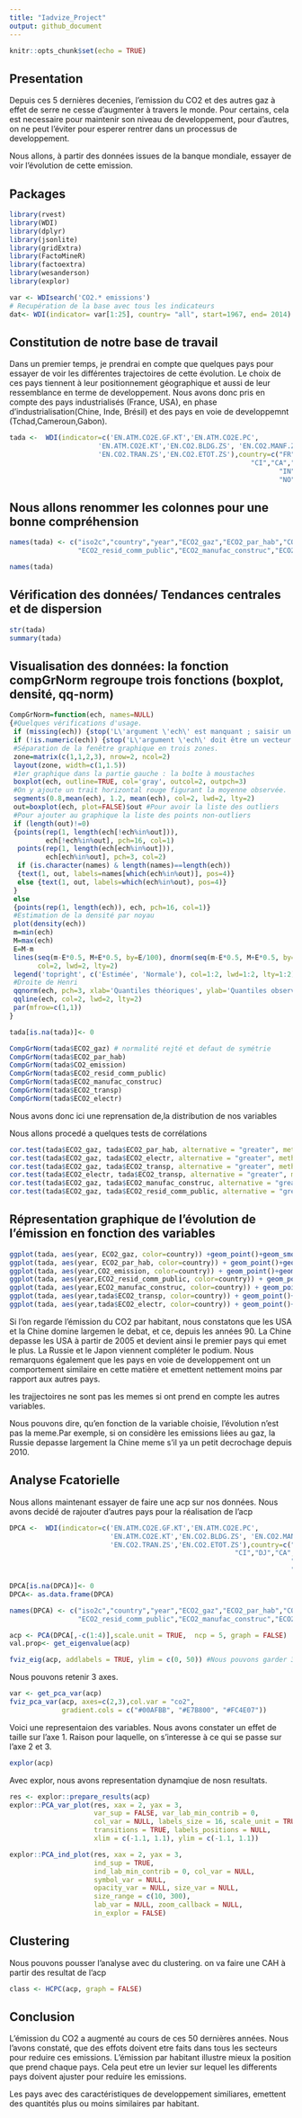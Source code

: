 ```yaml
---
title: "Iadvize_Project"
output: github_document
---
```


```r
knitr::opts_chunk$set(echo = TRUE)
```

## Presentation
Depuis ces 5 dernières decenies, l'emission du CO2  et des autres gaz à effet de serre ne cesse d'augmenter à travers le monde. Pour certains, cela est necessaire pour maintenir son niveau de developpement, pour d'autres, on ne peut l'éviter pour esperer rentrer dans un processus de developpement. 

Nous allons, à partir des données issues de la banque mondiale, essayer de voir l'évolution de cette emission. 

## Packages

```r
library(rvest)
library(WDI)
library(dplyr)
library(jsonlite)
library(gridExtra)
library(FactoMineR)
library(factoextra)
library(wesanderson)
library(explor)
```


```r
var <- WDIsearch('CO2.* emissions')
# Recupération de la base avec tous les indicateurs
dat<- WDI(indicator= var[1:25], country= "all", start=1967, end= 2014)
```

## Constitution de notre base de travail

Dans un premier temps, je prendrai en compte que quelques pays pour essayer de voir les différentes trajectoires de cette évolution. Le choix de ces pays tiennent à leur positionnement géographique et aussi de leur ressemblance en terme de developpement. Nous avons donc pris en compte des pays industrialisés (France, USA), en phase d'industrialisation(Chine, Inde, Brésil) et des pays en voie de developpemnt (Tchad,Cameroun,Gabon). 
```r
tada <-  WDI(indicator=c('EN.ATM.CO2E.GF.KT','EN.ATM.CO2E.PC',
                      'EN.ATM.CO2E.KT','EN.CO2.BLDG.ZS', 'EN.CO2.MANF.ZS',
                      'EN.CO2.TRAN.ZS','EN.CO2.ETOT.ZS'),country=c("FR","US","CN","BR","DE",
                                                            "CI","CA","CM","CD","GA","GB",
                                                                   "IN","JP","NG",
                                                                   "NO","RU","TD"), start=1967, end=2014)

```

## Nous allons renommer les colonnes pour une bonne compréhension
```r
names(tada) <- c("iso2c","country","year","ECO2_gaz","ECO2_par_hab","CO2_emission",
                 "ECO2_resid_comm_public","ECO2_manufac_construc","ECO2_transp","ECO2_electr")

names(tada)
```

## Vérification des données/ Tendances centrales et de dispersion
```r
str(tada)
summary(tada)
```



##  Visualisation des données: la fonction compGrNorm regroupe trois fonctions (boxplot, densité, qq-norm)

```r
CompGrNorm=function(ech, names=NULL)
{#Quelques vérifications d'usage.
 if (missing(ech)) {stop('L\'argument \'ech\' est manquant ; saisir un vecteur numérique')}
 if (!is.numeric(ech)) {stop('L\'argument \'ech\' doit être un vecteur de type numérique')}
 #Séparation de la fenêtre graphique en trois zones.
 zone=matrix(c(1,1,2,3), nrow=2, ncol=2)
 layout(zone, width=c(1,1.5))
 #1er graphique dans la partie gauche : la boîte à moustaches
 boxplot(ech, outline=TRUE, col='gray', outcol=2, outpch=3)
 #On y ajoute un trait horizontal rouge figurant la moyenne observée.
 segments(0.8,mean(ech), 1.2, mean(ech), col=2, lwd=2, lty=2)
 out=boxplot(ech, plot=FALSE)$out #Pour avoir la liste des outliers
 #Pour ajouter au graphique la liste des points non-outliers
 if (length(out)!=0)
 {points(rep(1, length(ech[!ech%in%out])), 
         ech[!ech%in%out], pch=16, col=1)
  points(rep(1, length(ech[ech%in%out])), 
         ech[ech%in%out], pch=3, col=2)
  if (is.character(names) & length(names)==length(ech))
  {text(1, out, labels=names[which(ech%in%out)], pos=4)}
  else {text(1, out, labels=which(ech%in%out), pos=4)}
 }
 else
 {points(rep(1, length(ech)), ech, pch=16, col=1)}
 #Estimation de la densité par noyau
 plot(density(ech))
 m=min(ech)
 M=max(ech)
 E=M-m
 lines(seq(m-E*0.5, M+E*0.5, by=E/100), dnorm(seq(m-E*0.5, M+E*0.5, by=E/100), mean(ech), sd(ech)),
       col=2, lwd=2, lty=2)
 legend('topright', c('Estimée', 'Normale'), col=1:2, lwd=1:2, lty=1:2)
 #Droite de Henri
 qqnorm(ech, pch=3, xlab='Quantiles théoriques', ylab='Quantiles observés')
 qqline(ech, col=2, lwd=2, lty=2)
 par(mfrow=c(1,1))
}

```



```r
tada[is.na(tada)]<- 0

CompGrNorm(tada$ECO2_gaz) # normalité rejté et defaut de symétrie 
CompGrNorm(tada$ECO2_par_hab)
CompGrNorm(tada$CO2_emission)
CompGrNorm(tada$ECO2_resid_comm_public)
CompGrNorm(tada$ECO2_manufac_construc)
CompGrNorm(tada$ECO2_transp)
CompGrNorm(tada$ECO2_electr)
```
Nous avons donc ici une reprensation de,la distribution de nos variables 

Nous allons procedé a quelques tests de corrélations

```r
cor.test(tada$ECO2_gaz, tada$ECO2_par_hab, alternative = "greater", method = "pearson")
cor.test(tada$ECO2_gaz, tada$ECO2_electr, alternative = "greater", method = "pearson")
cor.test(tada$ECO2_gaz, tada$ECO2_transp, alternative = "greater", method = "pearson")
cor.test(tada$ECO2_electr, tada$ECO2_transp, alternative = "greater", method = "pearson")
cor.test(tada$ECO2_gaz, tada$ECO2_manufac_construc, alternative = "greater", method = "pearson")
cor.test(tada$ECO2_gaz, tada$ECO2_resid_comm_public, alternative = "greater", method = "pearson")

```

## Répresentation graphique de l'évolution de l'émission en fonction des variables 

```r
ggplot(tada, aes(year, ECO2_gaz, color=country)) +geom_point()+geom_smooth()
ggplot(tada, aes(year, ECO2_par_hab, color=country)) + geom_point()+geom_smooth()
ggplot(tada, aes(year,CO2_emission, color=country)) + geom_point()+geom_smooth()
ggplot(tada, aes(year,ECO2_resid_comm_public, color=country)) + geom_point()+geom_smooth()
ggplot(tada, aes(year,ECO2_manufac_construc, color=country)) + geom_point()+geom_smooth()
ggplot(tada, aes(year,tada$ECO2_transp, color=country)) + geom_point()+geom_smooth()
ggplot(tada, aes(year,tada$ECO2_electr, color=country)) + geom_point()+geom_smooth()

```

Si l'on regarde l'émission du CO2 par habitant, nous constatons que les USA et la Chine domine largemen le debat, et ce, depuis les années 90. La Chine depasse les USA à partir de 2005 et devient ainsi le premier pays qui emet le plus. La Russie et le Japon viennent compléter le podium. Nous remarquons également que les pays en voie de developpement ont un comportement similaire en cette matière et emettent nettement moins par rapport aux autres pays. 

les trajjectoires ne sont pas les memes si ont prend en compte les autres variables. 

Nous pouvons dire, qu'en fonction de la variable choisie, l'évolution n'est pas la meme.Par exemple, si on considère les emissions liées au gaz, la Russie depasse largement la Chine meme s'il ya un petit decrochage depuis 2010. 


## Analyse Fcatorielle

Nous allons maintenant essayer de faire une acp sur nos données. Nous avons decidé de rajouter d'autres pays pour la réalisation de l'acp
```r
DPCA <-  WDI(indicator=c('EN.ATM.CO2E.GF.KT','EN.ATM.CO2E.PC',
                         'EN.ATM.CO2E.KT','EN.CO2.BLDG.ZS', 'EN.CO2.MANF.ZS',
                         'EN.CO2.TRAN.ZS','EN.CO2.ETOT.ZS'),country=c("FR","US","CN","BE","BI","BJ","BR","BY","CF","DE","CZ","CH",
                                                        "CI","DJ","CA","CM","DZ","CD","CU","EG","GA","GB","GH","GN",
                                                                      "GQ","GR","IN","IT","JP","KE","KR","MA","ML","MZ","NG","NE",
                                                                      "NO","RU","SD","SE","ZA","TD"), start=1967, end=2014)

DPCA[is.na(DPCA)]<- 0
DPCA<- as.data.frame(DPCA)

names(DPCA) <- c("iso2c","country","year","ECO2_gaz","ECO2_par_hab","CO2_emission",
                 "ECO2_resid_comm_public","ECO2_manufac_construc","ECO2_transp","ECO2_electr")
```


```r
acp <- PCA(DPCA[,-c(1:4)],scale.unit = TRUE,  ncp = 5, graph = FALSE)
val.prop<- get_eigenvalue(acp) 
```

```r
fviz_eig(acp, addlabels = TRUE, ylim = c(0, 50)) #Nous pouvons garder 3 axes, representant 76% de l'info 

```
Nous pouvons retenir 3 axes. 



```r
var <- get_pca_var(acp)
fviz_pca_var(acp, axes=c(2,3),col.var = "co2",
             gradient.cols = c("#00AFBB", "#E7B800", "#FC4E07"))

```

Voici une representaion des variables.
Nous avons constater un effet de taille sur l'axe 1. Raison pour laquelle, on s'interesse à ce qui se passe sur l'axe 2 et 3. 
```r
explor(acp)
```
Avec explor, nous avons representation dynamqiue de nosn resultats. 
```r
res <- explor::prepare_results(acp)
explor::PCA_var_plot(res, xax = 2, yax = 3,
                     var_sup = FALSE, var_lab_min_contrib = 0,
                     col_var = NULL, labels_size = 16, scale_unit = TRUE,
                     transitions = TRUE, labels_positions = NULL,
                     xlim = c(-1.1, 1.1), ylim = c(-1.1, 1.1))

explor::PCA_ind_plot(res, xax = 2, yax = 3,
                     ind_sup = TRUE,
                     ind_lab_min_contrib = 0, col_var = NULL, 
                     symbol_var = NULL,
                     opacity_var = NULL, size_var = NULL, 
                     size_range = c(10, 300),
                     lab_var = NULL, zoom_callback = NULL, 
                     in_explor = FALSE)

```

## Clustering

Nous pouvons pousser l'analyse avec du clustering. on va faire une CAH à partir des resultat de l'acp

```r
class <- HCPC(acp, graph = FALSE)
```


## Conclusion 

L'émission du CO2 a augmenté au cours de ces 50 dernières années. Nous l'avons constaté, que des effots doivent etre faits dans tous les secteurs pour reduire ces emissions. L'émission par habitant illustre mieux la position que prend chaque pays. Cela peut etre un levier sur lequel les differents pays doivent ajuster pour reduire les emissions. 

Les pays avec des caractéristiques de developpement similiares, emettent des quantités plus ou moins similaires par habitant. 




